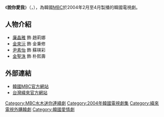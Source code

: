 {{Infobox Television
| show_name         = 說你愛我
| original_name      = {{lang|ko|사랑한다 말해줘}}
| image                = [[File:Say_You_Love_Me.jpg|250px]]
| caption              = 
| genre                = 
| format               = 
| creator              = 
| developer            = 
| writer               = [[金圭莞|金圭莞]]
| director             = [[吳鍾錄|吳鍾錄]]
| creative_director    = 
| presenter            = 
| starring             = [[廉晶雅|廉晶雅]]、[[金來沅|金來沅]]、[[尹素怡|尹素怡]]
| theme_song           = 
| opentheme            =  
| endtheme             = 
| composer             = 
| country              = {{KOR}}
| language             = [[韓語|韓語]]
| num_episodes         = 15
| location             =
| runtime              = 
| company              = JS Pictures
| distributor          = 
| channel              = [[文化廣播_(韓國)|MBC電視台]]
| first_run            = {{KOR}}
| first_aired          = {{start date|2004|2|25}}
| last_aired           = {{end date|2004|4|14}}
| preceded_by          = 
| followed_by          = 
| related              = 
| website              = http://www.imbc.com/broad/tv/drama/saylove/
}}

《'''說你愛我'''》（{{lang-ko|'''사랑한다 말해줘'''}}，{{lang-en|Say You Love Me}}），為韓國[[文化廣播_(韓國)|MBC]]於2004年2月至4月製播的韓國電視劇。

== 人物介紹 ==
*[[廉晶雅|廉晶雅]] 飾 趙莉娜
*[[金來沅|金來沅]] 飾 金秉修
*[[尹素怡|尹素怡]] 飾 蘇瑛彩
*[[金聖洙|金聖洙]] 飾 朴熙壽

== 外部連結 ==
*[http://www.imbc.com/broad/tv/drama/saylove/ 韓國MBC官方網站] {{Wayback|url=http://www.imbc.com/broad/tv/drama/saylove/ |date=20210427213405 }}{{ko}}
*[http://drama.videoland.com.tw/channel/sylm/default.htm 台灣緯來官方網站] {{Wayback|url=http://drama.videoland.com.tw/channel/sylm/default.htm |date=20210413190108 }}{{zh}}
{{電視節目的變遷
| 電視台 = {{flagicon|South Korea}} 韓國 [[MBC|MBC]]
| 播放檔次 = [[MBC水木迷你連續劇|水木劇]]
| 節目名稱 = '''說你愛我'''<br />(2004.2.25 ~ 2004.4.14)
| 上一節目 = [[天生緣分|天生緣分]]<br />(2004.2.25 ~ 2004.4.14)
| 下一節目 = [[想結婚的女子|想結婚的女子]]<br />(2004.4.21 ~ 2004.6.17)
}}
{{電視節目的變遷
| 電視台={{flagicon|Taiwan}} 台灣 [[緯來戲劇台|緯來戲劇台]]
| 播放檔次=每週一至五21:00-22:00
| 節目名稱=說你愛我<br />(2005.5.19 ~ 2005.6.15)
| 上一節目=[[白雪公主_(電視劇)|白雪公主]]<br />(2005.4.15 ~ 2005.5.18)
| 下一節目=[[走向暴風|走向暴風]]<br />(2005.6.16 ~ 2005.8.2)
}}
{{MBC水木迷你連續劇}}
{{JS Pictures}}
{{DEFAULTSORT:Salanghanda Malhaejwo}}
[[Category:MBC水木迷你連續劇|Category:MBC水木迷你連續劇]]
[[Category:2004年韓國電視劇集|Category:2004年韓國電視劇集]]
[[Category:緯來電視外購韓劇|Category:緯來電視外購韓劇]]
[[Category:韓國愛情劇|Category:韓國愛情劇]]